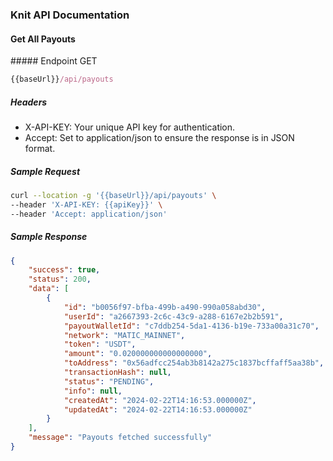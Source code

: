 ### Knit API Documentation

#### Get All Payouts 

<div style={{ display: "flex", alignItems: "center" }}>
  ##### Endpoint
  <span
    style={{
      display: "block",
      backgroundColor: "#ebfbfa",
      color: "#194d53",
      marginLeft: "-17px",
      padding: "0px 6px",
      fontSize: ".8rem",
      borderRadius: "5px",
      marginTop: "30px",
    }}
  >
    GET
  </span>
</div>

```js copy
{{baseUrl}}/api/payouts
```

##### Headers

- X-API-KEY: Your unique API key for authentication.
- Accept: Set to application/json to ensure the response is in JSON format.

##### Sample Request

```sh
curl --location -g '{{baseUrl}}/api/payouts' \
--header 'X-API-KEY: {{apiKey}}' \
--header 'Accept: application/json'
```

##### Sample Response

```json
{
    "success": true,
    "status": 200,
    "data": [
        {
            "id": "b0056f97-bfba-499b-a490-990a058abd30",
            "userId": "a2667393-2c6c-43c9-a288-6167e2b2b591",
            "payoutWalletId": "c7ddb254-5da1-4136-b19e-733a00a31c70",
            "network": "MATIC_MAINNET",
            "token": "USDT",
            "amount": "0.020000000000000000",
            "toAddress": "0x56adfcc254ab3b8142a275c1837bcffaff5aa38b",
            "transactionHash": null,
            "status": "PENDING",
            "info": null,
            "createdAt": "2024-02-22T14:16:53.000000Z",
            "updatedAt": "2024-02-22T14:16:53.000000Z"
        }
    ],
    "message": "Payouts fetched successfully"
}
```
